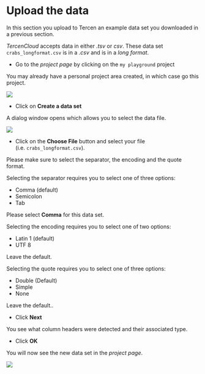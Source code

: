 # Upload the data
In this section you upload to Tercen an example data set you downloaded in a previous section.

_TercenCloud_ accepts data in either _.tsv_ or _csv_. These data set ``crabs_longformat.csv`` is in a _.csv_ and is in a _long format_.


* Go to the _project page_ by clicking on the ``my playground`` project

You may already have a personal project area created, in which case go this project.

![](images/my_playground.png)

  
* Click on **Create a data set**

A dialog window opens which allows you to select the data file.

![](images/create_dataset.png)

  
* Click on the **Choose File** button and select your file (i.e. ``crabs_longformat.csv``).

Please make sure to select the separator, the encoding and the quote format.

Selecting the separator requires you to select one of three options:


* Comma (default)
* Semicolon
* Tab

Please select **Comma** for this data set.

Selecting the encoding requires you to select one of two options:

* Latin 1 (default)
* UTF 8

Leave the default.

Selecting the quote requires you to select one of three options:

* Double (Default)
* Simple
* None

Leave the default..

* Click **Next**

You see what column headers were detected and their associated type.

* Click **OK**

You will now see the new data set in the _project page_.

![](images/my_playground_crabsdata.png)
